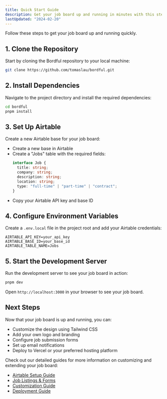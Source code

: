 ```yaml
---
title: Quick Start Guide
description: Get your job board up and running in minutes with this step-by-step guide.
lastUpdated: "2024-02-20"
---
```


Follow these steps to get your job board up and running quickly.

## 1. Clone the Repository

Start by cloning the Bordful repository to your local machine:

```bash
git clone https://github.com/tomaslau/bordful.git
```

## 2. Install Dependencies

Navigate to the project directory and install the required dependencies:

```bash
cd bordful
pnpm install
```

## 3. Set Up Airtable

Create a new Airtable base for your job board:

- Create a new base in Airtable
- Create a "Jobs" table with the required fields:
  ```typescript
  interface Job {
    title: string;
    company: string;
    description: string;
    location: string;
    type: "full-time" | "part-time" | "contract";
  }
  ```
- Copy your Airtable API key and base ID

## 4. Configure Environment Variables

Create a `.env.local` file in the project root and add your Airtable credentials:

```env
AIRTABLE_API_KEY=your_api_key
AIRTABLE_BASE_ID=your_base_id
AIRTABLE_TABLE_NAME=Jobs
```

## 5. Start the Development Server

Run the development server to see your job board in action:

```bash
pnpm dev
```

Open `http://localhost:3000` in your browser to see your job board.

## Next Steps

Now that your job board is up and running, you can:

- Customize the design using Tailwind CSS
- Add your own logo and branding
- Configure job submission forms
- Set up email notifications
- Deploy to Vercel or your preferred hosting platform

Check out our detailed guides for more information on customizing and extending your job board:

- [Airtable Setup Guide](/docs/guides/airtable)
- [Job Listings & Forms](/docs/guides/job-listings)
- [Customization Guide](/docs/guides/customization)
- [Deployment Guide](/docs/guides/deployment)
